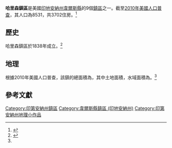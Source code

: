 {{Infobox settlement
|official_name            = 哈里森鎮區
|native_name              = Harrison Township
|settlement_type          = [[鎮區_(美國)|鎮區]]
|nickname                 = 
|motto                    =

<!-- Images -->
|image_skyline            = Bethel Methodist Church near Bluffton.jpg
|imagesize                = 250px
|image_caption            = Bethel Methodist Church, a historic site in the township
|image_flag               = 
|image_seal               =


<!-- Maps -->
|image_map                = Map_highlighting_Harrison_Township,_Wells County,_Indiana.svg
|mapsize                  = 250px
|map_caption              = 在韋爾斯縣中的位置
|image_map1               = 
|mapsize1                 = 
|map_caption1             =

<!-- Location -->
|subdivision_type         = [[世界地理索引|国家]]
|subdivision_name         = {{USA}}
|subdivision_type1        = [[美国行政区划|州]]
|subdivision_name1        = {{flag|Indiana}}
|subdivision_type2        = [[印地安納州縣級行政區列表|縣]]
|subdivision_name2        = [[韋爾斯縣_(印地安納州)|韋爾斯縣]]
|government_footnotes     = 
|leader_title             = 
|leader_name              = 
|leader_title1            = 
|leader_name1             = 
|established_title        = 
|established_date         =

<!-- Area -->
|area_footnotes           = 
|area_magnitude           = 
|unit_pref                = Imperial
|area_total_sq_mi         = 48.26
|area_land_sq_mi          = 47.83
|area_water_sq_mi         = 0.43
|area_water_percent       = 0

<!-- Population -->
|population_as_of         = [[2010年美國人口普查|2010]]
|population_footnotes     = 
|population_total         = 8531
|population_density_sq_mi = 178

<!-- General information -->
|elevation_footnotes      = <ref name="GR3">{{cite web|url=http://geonames.usgs.gov|accessdate=2017-05-09|title=US Board on Geographic Names|publisher=[[United_States_Geological_Survey|United States Geological Survey]]|date=October 25, 2007|archive-date=2012-02-26|archive-url=https://www.webcitation.org/65jET5cdV?url=http://geonames.usgs.gov/|dead-url=no}}</ref>
|elevation_m              = 255
|elevation_ft             = 837
|coordinates              = {{coord|40|41|35|N|85|08|51|W|region:US-IA|display=inline,title}}

<!-- Area/postal codes & others -->
|timezone                 = 
|utc_offset               = 
|timezone_DST             = 
|utc_offset_DST           = 
|postal_code_type         = [[美國郵區編號|郵區編號]]
|postal_code              = 46714, 46781
|area_code                = 
|blank_name               = [[地名信息系统|GNIS ID]]
|blank_info               = [http://geonames.usgs.gov/pls/gnispublic/f?p=gnispq:3:::NO::P3_FID:453400 453400]
|website                  = 
|footnotes                = 
}}

'''哈里森鎮區'''是美國[[印地安納州|印地安納州]][[韋爾斯縣_(印地安納州)|韋爾斯縣]]的9個[[鎮區_(美國)|鎮區]]之一。截至[[2010年美國人口普查|2010年美國人口普查]]，其人口為8531，共3702住房。<ref name="census">{{cite web
  |url=http://factfinder.census.gov/bkmk/table/1.0/en/DEC/10_SF1/GCTPH1.CY10/0500000US18179
  |archive-url=https://archive.today/20200212204438/http://factfinder.census.gov/bkmk/table/1.0/en/DEC/10_SF1/GCTPH1.CY10/0500000US18179
  |archive-date=2020-02-12
  |title=Population, Housing Units, Area, and Density: 2010 - County -- County Subdivision and Place -- 2010 Census Summary File 1
  |publisher=United States Census
  |accessdate=2013-05-10
  |dead-url=yes
  }}</ref>

== 歷史 ==
哈里森鎮區於1838年成立。<ref name="nris">{{NRISref|version=2010a}}</ref>
== 地理 ==
根據2010年美國人口普查，該鎮的總面積為{{convert|48.26|sqmi}}，其中土地面積{{convert|47.83|sqmi}}，水域面積為{{convert|0.43|sqmi}}。<ref name="census"/>
== 參考文獻 ==
{{reflist}}

{{韋爾斯縣 (印地安納州)}}
[[Category:印第安納州鎮區|Category:印第安納州鎮區]]
[[Category:韋爾斯縣鎮區_(印地安納州)|Category:韋爾斯縣鎮區 (印地安納州)]]
[[Category:印第安納州地理小作品|Category:印第安納州地理小作品]]

{{Indiana-geo-stub}}